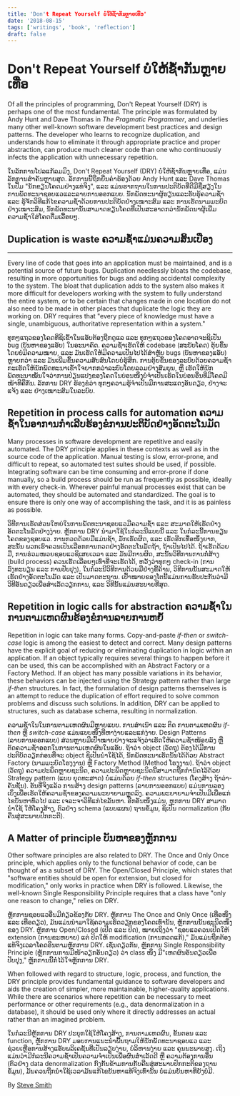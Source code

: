 ```yaml
---
title: 'Don't Repeat Yourself ບໍ່ໃຫ້ຊ້ຳກັນຫຼາຍເທື່ອ'
date: '2018-08-15'
tags: ['writings', 'book', 'reflection']
draft: false
---
```


# Don't Repeat Yourself ບໍ່ໃຫ້ຊ້ຳກັນຫຼາຍເທື່ອ

Of all the principles of programming, Don't Repeat Yourself (DRY) is perhaps one of the most fundamental. 
The principle was formulated by Andy Hunt and Dave Thomas in *The Pragmatic Programmer*, and underlies many other well-known software development best practices and design patterns. 
The developer who learns to recognize duplication, and understands how to eliminate it through appropriate practice and proper abstraction, 
can produce much cleaner code than one who continuously infects the application with unnecessary repetition.

ໃນລັກການໂປລແກັລມມິງ, Don't Repeat Yourself (DRY) ບໍ່ໃຫ້ຊ້ຳກັນຫຼາຍເທື່ອ, ແມ່ນລັກການສຳຄັນຫຼາຍສຸດ.
ລັກການນີ້ຖືກຍື່ນຄຳຮ້ອງດ້ວຍ Andy Hunt ແລະ Dave Thomas ໃນປຶ້ມ "ນັກຂຽນໂຄດມຢ່າງແທ່ຈິງ", ແລະ ແມ່ນຮາກຖານໃນການປະຕິບັດທີ່ດີມີຊື່ສຽງໃນການພັດທະນາຊອບແວແລະລາຍການອອກແບບ.
ນັກພັດທະນາຜູ້ຮຽນແລະຮັບຮູ້ຄວາມຊ້ຳ ແລະ ຮູ້ຈັກວິທີແກ້ໄຂຄວາມຊ້ຳດ້ວຍການປະຕິບັດຢ່າງເໝາະສົມ ແລະ ການເຮັດນາມມະຍົດຢ່າງເໝາະສົມ,
ນັກພັດທະນານັ້ນສາມາດຂຽນໂຄດທີ່ເປັນສະອາດກວ່ານັກພັດນາຜູ້ເພີ່ມຄວາມຊ້ຳໃສ່ໂຄດຕື່ມເລື້ອຍໆ.

## Duplication is waste ຄວາມຊ້ຳແມ່ນຄວາມສິ້ນເປືອງ
---

Every line of code that goes into an application must be maintained, and is a potential source of future bugs. 
Duplication needlessly bloats the codebase, resulting in more opportunities for bugs and adding accidental complexity to the system. 
The bloat that duplication adds to the system also makes it more difficult for developers working with the system to fully understand the entire system, 
or to be certain that changes made in one location do not also need to be made in other places that duplicate the logic they are working on. 
DRY requires that "every piece of knowledge must have a single, unambiguous, authoritative representation within a system."

ທຸກໆແຖວຂອງໂຄດທີ່ຊິເຂົ້າໃນແອັບຕ້ອງຖືກດູແລ ແລະ ທຸກໆແຖວຂອງໂຄດອາດຈະຊິເປັນ bug (ບັນຫາຂອງແອັບ) ໃນອະນາຄົດ.
ຄວາມຊ້ຳເຮັດໃຫ້ codebase (ສະບັບໂຄດ) ຕຸ້ຍຂຶ້ນໂດຍບໍ່ມີຄວາມໝາຍ, ແລະ ມັນເຮັດໃຫ້ມີຄວາມເປັນໄປໄດ້ສຳຫຼັບ bugs (ບັນຫາຂອງແອັບ) ຫຼາຍກວ່າ ແລະ ມັນເພີ່ມຂຶ້ນຄວາມສັບສົນໂດຍບໍ່ຮູ້ສຶກ.
ການຕຸ້ຍຂຶ້ນຂອງລະບົບດ້ວຍຄວາມຊ້ຳກະເຮັດໃຫ້ນັກພັດທະນາເຂົ້າໃຈຍາກກວ່າລະບົບໂດຍລວມຢ່າງສົມບູນ, ຫຼື ເຮັດໃຫ້ນັກພັດທະນາໝັ້ນໃຈວ່າການປ່ຽນແປງຂອງໂຄດໃນບ່ອນໜຶ່ງບໍ່ຈຳເປັນເຮັດໃນບ່ອນອື່ນທີ່ມີໂຄດມີໜ້າທີຄືກັນ.
ລັກການ DRY ຮ້ອງຂໍວ່າ ທຸກໆຄວາມຮູ້ຈຳເປັນມີການສະແດງອັນດຽວ, ຢ່າງຈະແຈ້ງ ແລະ ຢ່າງເໝາະສົມໃນລະບົບ.

Repetition in process calls for automation ຄວາມຊ້ຳໃນອາການກຳເລີບຮ້ອງຂໍການປະຕິບັດຢ່າງອັດຕະໂນມັດ
---

Many processes in software development are repetitive and easily automated. 
The DRY principle applies in these contexts as well as in the source code of the application. 
Manual testing is slow, error-prone, and difficult to repeat, so automated test suites should be used, if possible. 
Integrating software can be time consuming and error-prone if done manually, so a build process should be run as frequently as possible, ideally with every check-in. 
Wherever painful manual processes exist that can be automated, they should be automated and standardized. 
The goal is to ensure there is only one way of accomplishing the task, and it is as painless as possible.

ວິທີການເຮັດສ່ວນໃຫຍ່ໃນການພັດທະນາຊອບແວມີຄວາມຊ້ຳ ແລະ ສະມາດໃຫ້ເຮັດຢ່າງອັດຕະໂນມັດຢ່າງງ່າຍ.
ຫຼັກການ DRY ນຳມາໃຊ້ໃນກໍລະນີແບບນີ້ ແລະ ໃນກໍລະນີ້ການຂຽນໂຄດຂອງຊອບແວ.
ການກວດດ້ວຍມືແມ່ນຊ້າ, ມັກເຮັດຜິດ, ແລະ ເຮັດອີກເທື່ອໜຶ່ງຍາກ, ສະນັ້ນ ພວກເຮົາຄວນເປັນເລືອກການກວດຢ່າງອັດຕະໂນມັດຖ້າ, ຖ້າເປັນໄປໄດ້.
ຖ້າເຮັດດ້ວຍມື, ການຮ່ວມໜວຍຊອບແວຊິເສຍເວລາ ແລະ ມັນມີການຜິດ, ສະນັ້ນວິທີການການກໍ່ສ້າງ (build process) ຄວນເຮັດເລືອຍໆເທົ່າທີ່ຈະເຮັດໄດ້, ຫວັງວ່າທຸກໆ check-in (ການລົງທະບຽນ ແລະ ການປັບປຸງ).
ໃນກໍລະນີວິທີການດ້ວຍມືຢ່າງຂີ້ຄ້ານ, ວິທີການນັ້ນສະມາດໃຫ້ເຮັດຢ່າງອັດຕະໂນມັດ ແລະ ເປັນມາດຕະຖານ.
ເປົ້າໝາຍຂອງໂຕນີ້ແມ່ນການຮັບປະກັນວ່າມີວິທີອັນດຽວເພື່ອສຳເລັດວຽກການ, ແລະ ວິທີນັ້ນແມ່ນສະບາຍທີ່ສຸດ.

Repetition in logic calls for abstraction ຄວາມຊ້ຳໃນການຕາມເຫດຜົນຮ້ອງຂໍການລາຍການຫຍໍ້
---

Repetition in logic can take many forms. 
Copy-and-paste *if-then* or *switch-case* logic is among the easiest to detect and correct. 
Many design patterns have the explicit goal of reducing or eliminating duplication in logic within an application. 
If an object typically requires several things to happen before it can be used, this can be accomplished with an Abstract Factory or a Factory Method. 
If an object has many possible variations in its behavior, these behaviors can be injected using the Strategy pattern rather than large *if-then* structures. 
In fact, the formulation of design patterns themselves is an attempt to reduce the duplication of effort required to solve common problems and discuss such solutions.
In addition, DRY can be applied to structures, such as database schema, resulting in normalization.

ຄວາມຊ້ຳໃນໃນການຕາມເຫດຜົນມີຫຼາຍແບບ.
ການສຳເນົາ ແລະ ຕິດ ການຕາມເຫດຜົນ  *if-then* ຫຼື *switch-case* ແມ່ນແບບໜຶ່ງທີ່ຫາງ່າຍແລະແກ່ງ່າຍ.
Design Patterns (ລາຍການອອກແບບ) ສ່ວນຫຼາຍມີເປົ້າໝາຍຢ່າງຈະແຈ້ງວ່າເຮັດໃຫ້ຄວາມຊ້ຳໜ້ອຍລົງ ຫຼື ຕັດຄວາມຊ້ຳອອກໃນການຕາມເຫດຜົນໃນແອັບ.
ຖ້າວ່າ object (ວັດຖຸ) ຕ້ອງໄດ້ມີການປະຕິບັດວຽກກ່ອນທີ່ຈະ object ຊິເປັນນຳໃຊ້ໄດ້, ນັກພັດທະນາເຮັດນັ້ນໄດ້ດ້ວຍ Abstract Factory (ນາມມະຍົດໂຮງງານ) ຫຼື Factory Method (Method ໂຮງງານ). 
ຖ້າວ່າ object (ວັດຖຸ) ຄວາມປະພຶດຫຼາຍຊະນິດ, ຄວາມປະພຶດຫຼາຍຊະນິດນີ້ສາມາດຖືກກຳນົດໄວ້ດ້ວຍ Strategy pattern (ແບບ ຍຸດທະສາດ) ບໍ່ແມ່ນດ້ວຍ  *if-then* structures (ໂຄງສ້າງ ຖ້າວ່າ-ຄັນຊັ້ນ). 
ອັນທີ່ຈິງແລ້ວ ການສ້າງ design patterns (ລາຍການອອກແບບ) ແມ່ນການລອງເບິ່ງເພື່ອເຮັດໃຫ້ຄວາມຊ້ຳຂອງຄວາມພະຍາຍາມຫຼຸດລົງ. ຄວາມພະຍາຍາມຈຳເປັນມີເພື່ອແກ່ໄຂບັນຫາທົ່ວໄປ ແລະ ເຈລະຈາວິທີແກ່ໄຂລັນຫາ.
ອີກອັນໜຶ່ງແມ່ນ, ຫຼກການ DRY ສາມາດນຳໃຊ້ ໃຫ້ໂຄງສ້າງ, ຕົວຢ່າງ schema (ແບບແຜນ) ຖານຂໍ້ມູນ, ຊິເປັນ normalization (ກັບຄືນສູ່ສະພາບປົກກະຕິ).

A Matter of principle ບັນຫາຂອງຫຼັກການ
---

Other software principles are also related to DRY. 
The Once and Only Once principle, which applies only to the functional behavior of code, can be thought of as a subset of DRY. 
The Open/Closed Principle, which states that "software entities should be open for extension, but closed for modification," only works in practice when DRY is followed. 
Likewise, the well-known Single Responsibility Principle requires that a class have "only one reason to change," relies on DRY.

ຫຼັກການຊອບແວອື່ນມີກ່ຽວຂ້ອງກັບ DRY.
ຫຼັກການ The Once and Only Once (ເທື່ອໜຶ່ງ ແລະ ເທື່ອດຽວ), ມັນແມ່ນນຳມາໃຊ້ຄວາມເຮັດວຽກຂອງໂຄດເທົ່ານັ້ນ, ຫຼັກການນັ້ນຊະນິດໜຶ່ງຂອງ DRY.
ຫຼັກການ Open/Closed (ເປີດ ແລະ ປິດ), ໝາຍເຖິງວ່າ "ຊອບແວຄວນເປີດໃຫ້ extension (ການຂະຫຍາຍ) ແຕ່ ປິດໃຫ້ modification (ການກວດແກ້)," ມັນແມ່ນຖືກຕ້ອງແທ້ຈິງເວລາໂຄດອີນຕາມຫຼັກການ DRY.
ເຊັ່ນດຽວກັນ, ຫຼັກການ Single Responsibility Principle (ຫຼັກການການມີໜ້າວຽກອັນດຽວ) ວ່າ class ໜຶ່ງ ມີ"ເຫດຜົນອັນດຽວເພື່ອປັບປຸງ," ຫຼັກການນີ້ກໍ່ໄວ້ໃຈຫຼັກການ DRY.

When followed with regard to structure, logic, process, and function, the DRY principle provides fundamental guidance to software developers and aids the creation of simpler, more maintainable, higher-quality applications. 
While there are scenarios where repetition can be necessary to meet performance or other requirements (e.g., data denormalization in a database), it should be used only where it directly addresses an actual rather than an imagined problem.

ໃນກໍລະນີຫຼັກການ DRY ປະຍຸກໃຊ້ໃຫ້ໂຄງສ້າງ, ການຕາມເຫດຜົນ, ຂັ້ນຕອນ ແລະ function, ຫຼັກການ DRY ມອບການແນະນຳພື້ນຖາມໃຫ້ນັກພັດທະນາຊອບແວ ແລະ ຊ່ວຍເຫຼືອການສ້າງແອັບພລິເຄຊັນທີ່ເປັນລຽບງ່າຍ, ບໍລິຫານງ່າຍ ແລະ ຄຸນນະພາບສູງ.
ເຖິງແມ່ນວ່າມີກໍລະນີຄວາມຊ້ຳເປັນຄວາມຈຳເປັນເພື່ອຜົນສຳເລັດດີ ຫຼື ຄວາມຕ້ອງການອື່ນ (ຕົວຢ່າງ data denormalization ກົງກັນຂ້າມການກັບຄືນສູ່ສະພາບປົກກະຕິຂອງຖານຂໍ້ມູນ), ມັນຄວນຖືກນຳໃຊ້ເວລາມັນແກ້ໄຂບັນຫາແທ້ຈິງເທົ່ານັ້ນ ບໍ່ແມ່ນບັນຫາທີ່ຍັງບໍ່ມີ.


By [Steve Smith](http://programmer.97things.oreilly.com/wiki/index.php/Steve_Smith)